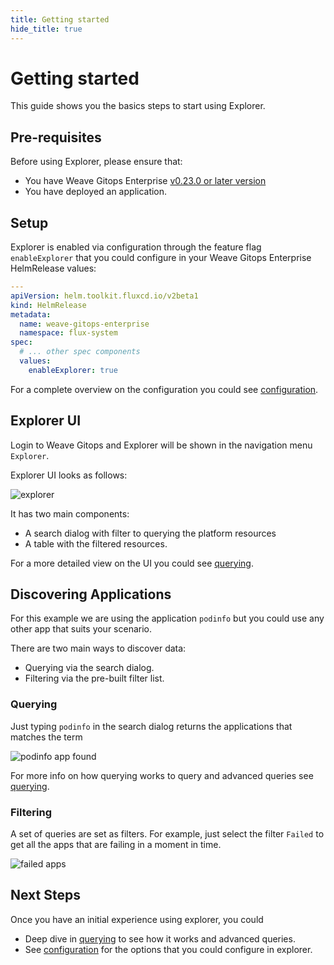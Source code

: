 ```yaml
---
title: Getting started
hide_title: true
---
```



# Getting started  <TierLabel tiers="Enterprise" />
<AlphaWarning/>


This guide shows you the basics steps to start using Explorer.

## Pre-requisites

Before using Explorer, please ensure that:

- You have Weave Gitops Enterprise [v0.23.0 or later version](../enterprise/getting-started/releases-enterprise.mdx)
- You have deployed an application.

## Setup

Explorer is enabled via configuration through the feature flag  `enableExplorer` that you could
configure in your Weave Gitops Enterprise HelmRelease values:


```yaml
---
apiVersion: helm.toolkit.fluxcd.io/v2beta1
kind: HelmRelease
metadata:
  name: weave-gitops-enterprise
  namespace: flux-system
spec:
  # ... other spec components
  values:
    enableExplorer: true
```

For a complete overview on the configuration you could see [configuration](./configuration.mdx).

## Explorer UI

Login to Weave Gitops and Explorer will be shown in the navigation menu `Explorer`.

Explorer UI looks as follows:

![explorer](imgs/explorer-ui.png)

It has two main components:

- A search dialog with filter to querying the platform resources
- A table with the filtered resources.

For a more detailed view on the UI you could see [querying](./querying.mdx).

## Discovering Applications

For this example we are using the application `podinfo` but you could use any other app that suits your scenario.

There are two main ways to discover data:

- Querying via the search dialog.
- Filtering via the pre-built filter list.

### Querying

Just typing `podinfo` in the search dialog returns the applications that matches the term

![podinfo app found](imgs/getting-started-querying-app.png)

For more info on how querying works to query and advanced queries see [querying](./querying.mdx).

### Filtering

A set of queries are set as filters. For example, just select the filter `Failed` to get all the apps that are failing in
a moment in time.

![failed apps](imgs/getting-started-failed.png)

## Next Steps
Once you have an initial experience using explorer, you could

- Deep dive in [querying](./querying.mdx) to see how it works and advanced queries.
- See [configuration](./configuration.mdx) for the options that you could configure in explorer.
